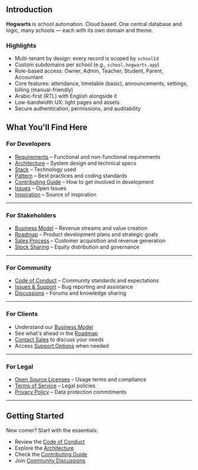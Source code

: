 

## Introduction

**Hogwarts** is school automation. Cloud based. One central database and logic, many schools — each with its own domain and theme.

### Highlights

- Multi-tenant by design: every record is scoped by `schoolId`
- Custom subdomains per school (e.g., `school.hogwarts.app`)
- Role-based access: Owner, Admin, Teacher, Student, Parent, Accountant
- Core features: attendance, timetable (basic), announcements, settings, billing (manual-friendly)
- Arabic‑first (RTL) with English alongside it
- Low-bandwidth UX: light pages and assets
- Secure authentication, permissions, and auditability


## What You'll Find Here

### For Developers

* [Requirements](/docs/requeriments) – Functional and non-functional requirements
* [Architecture](/docs/architecture) – System design and technical specs
* [Stack](/docs/stack) – Technology used
* [Pattern](/docs/pattern) – Best practices and coding standards
* [Contributing Guide](/docs/contribute) – How to get involved in development
* [Issues](/docs/issues) – Open Issues
* [Inspiration](/docs/inspiration) – Source of inspiration

---

### For Stakeholders

* [Business Model](/docs/business/earning) – Revenue streams and value creation
* [Roadmap](/docs/business/roadmap) – Product development plans and strategic goals
* [Sales Process](/docs/business/sales) – Customer acquisition and revenue generation
* [Stock Sharing](/docs/governance/stock-sharing) – Equity distribution and governance

---

### For Community

* [Code of Conduct](/docs/governance/code-of-conduct) – Community standards and expectations
* [Issues & Support](/docs/community/issues) – Bug reporting and assistance
* [Discussions](/docs/community/discussions) – Forums and knowledge sharing

---

### For Clients

* Understand our [Business Model](/docs/business/earning)
* See what's ahead in the [Roadmap](/docs/business/roadmap)
* [Contact Sales](/docs/business/sales) to discuss your needs
* Access [Support Options](/docs/community/support) when needed

---

### For Legal

* [Open Source Licenses](/docs/legal/licenses) – Usage terms and compliance
* [Terms of Service](/docs/legal/terms) – Legal policies
* [Privacy Policy](/docs/legal/privacy) – Data protection commitments

---

## Getting Started

New comer? Start with the essentials:

* Review the [Code of Conduct](/docs/code-of-conduct)
* Explore the [Architecture](/docs/architecture)
* Check the [Contributing Guide](/docs/contributing)
* Join [Community Discussions](/docs/community)
